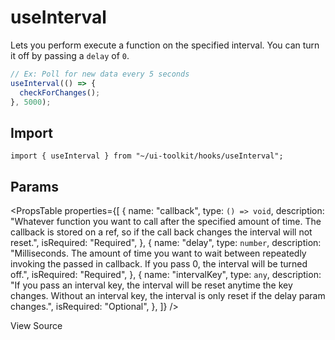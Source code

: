 
# useInterval

Lets you perform execute a function on the specified interval. You can turn it off by passing a `delay` of `0`.

```javascript
// Ex: Poll for new data every 5 seconds
useInterval(() => {
  checkForChanges();
}, 5000);
```

## Import

```tsx
import { useInterval } from "~/ui-toolkit/hooks/useInterval";
```

## Params

<PropsTable
  properties={[
    {
      name: "callback",
      type: `() => void`,
      description:
        "Whatever function you want to call after the specified amount of time. The callback is stored on a ref, so if the call back changes the interval will not reset.",
      isRequired: "Required",
    },
    {
      name: "delay",
      type: `number`,
      description:
        "Milliseconds. The amount of time you want to wait between repeatedly invoking the passed in callback. If you pass 0, the interval will be turned off.",
      isRequired: "Required",
    },
    {
      name: "intervalKey",
      type: `any`,
      description:
        "If you pass an interval key, the interval will be reset anytime the key changes.  Without an interval key, the interval is only reset if the delay param changes.",
      isRequired: "Optional",
    },
  ]}
/>

<SourceCodeLink path="hooks/useInterval.ts">View Source</SourceCodeLink>
